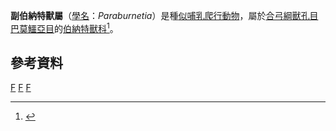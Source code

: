 {{Automatic taxobox
| taxon = Paraburnetia
| authority = Smith et al., 2006
| fossil_range = [[二疊紀|二疊紀]]晚期
| image = Paraburnetia DB.jpg
| type_species = Paraburnetia sneeubergensis
| type_species_authority = Smith et al., 2006
}}

'''副伯納特獸屬'''（[[學名|學名]]：''Paraburnetia''）是種[[似哺乳爬行動物|似哺乳爬行動物]]，屬於[[合弓綱|合弓綱]][[獸孔目|獸孔目]][[巴莫鱷亞目|巴莫鱷亞目]]的[[伯納特獸科|伯納特獸科]]<ref name=SRS06>{{cite journal |last=Smith |first=R.M.H. |coauthors=Rubidge, B.S.; and Sidor, C.A. |year=2006 |title=A new burnetiid (Therapsida: Biarmosuchia) from the Upper Permian of South Africa and its biogeographic implications |journal=Journal of Vertebrate Paleontology |volume=26 |issue=2 |pages=331–343 |doi=10.1671/0272-4634(2006)26[331:ANBTBF]2.0.CO;2}}</ref>。

==參考資料==
{{Reflist}}
{{獸孔目|T.}}
{{Taxonbar|from=Q4291241}}

[[Category:巴莫鱷亞目|F]]
[[Category:二疊紀合弓類|F]]
[[Category:2006年描述的分类群|F]]


{{synapsida-stub}}